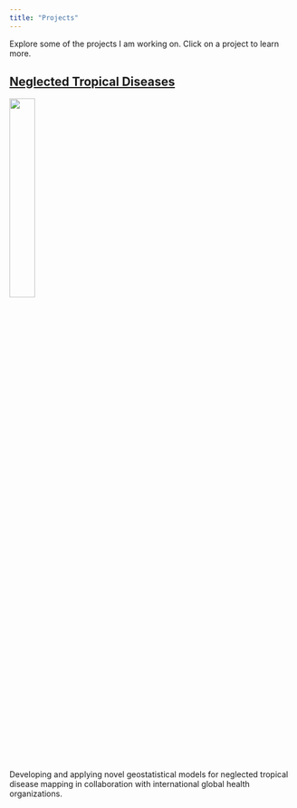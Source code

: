 ```yaml
---
title: "Projects"
---
```


Explore some of the projects I am working on. Click on a project to learn more.

## [Neglected Tropical Diseases](ntds.qmd)

![](ntds.png){.border .rounded .shadow-lg width="30%"}

Developing and applying novel geostatistical models for neglected tropical disease mapping in collaboration with international global health organizations.
